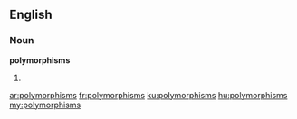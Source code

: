 ==English==

===Noun===
'''polymorphisms'''

# {{plural of|polymorphism}}

[[ar:polymorphisms]]
[[fr:polymorphisms]]
[[ku:polymorphisms]]
[[hu:polymorphisms]]
[[my:polymorphisms]]